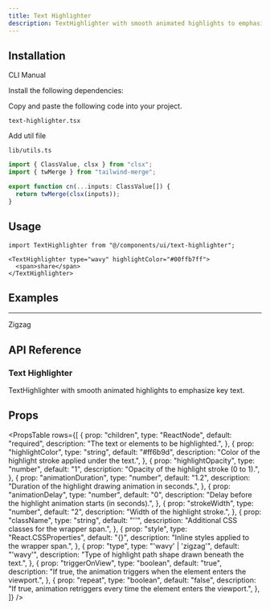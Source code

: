 ```yaml
---
title: Text Highlighter
description: TextHighlighter with smooth animated highlights to emphasize key text.
---
```


<ComponentPreview name="texthighlighter-demo" className="" description="" />

## Installation

<Tabs defaultValue="cli" className="w-full">
  <TabsList>
    <TabsTrigger value="cli">CLI</TabsTrigger>
    <TabsTrigger value="manual">Manual</TabsTrigger>
  </TabsList>
  <TabsContent value="cli">
    <PkgOptions name="text-highlighter" />
  </TabsContent>
  <TabsContent value="manual">
    <Steps>

<Step>Install the following dependencies:</Step>
<DepsOptions name="framer-motion" />

<Step>Copy and paste the following code into your project.</Step>
<p>
  <code>text-highlighter.tsx</code>
</p>
<ComponentSource name="text-highlighter" />

<Step>Add util file</Step>

<p>
  <code>lib/utils.ts</code>
</p>

```jsx
import { ClassValue, clsx } from "clsx";
import { twMerge } from "tailwind-merge";

export function cn(...inputs: ClassValue[]) {
  return twMerge(clsx(inputs));
}
```

</Steps>
  </TabsContent>
</Tabs>

## Usage

```tsx
import TextHighlighter from "@/components/ui/text-highlighter";
```

```tsx
<TextHighlighter type="wavy" highlightColor="#00ffb7ff">
  <span>share</span>
</TextHighlighter>
```

## Examples

---

<Step>Zigzag</Step>

<ComponentPreview name="texthighlighterzigzag" className="" description="" />

## API Reference

### Text Highlighter

TextHighlighter with smooth animated highlights to emphasize key text.

## Props

<PropsTable
  rows={[
    {
      prop: "children",
      type: "ReactNode",
      default: "required",
      description: "The text or elements to be highlighted.",
    },
    {
      prop: "highlightColor",
      type: "string",
      default: "#ff6b9d",
      description: "Color of the highlight stroke applied under the text.",
    },
    {
      prop: "highlightOpacity",
      type: "number",
      default: "1",
      description: "Opacity of the highlight stroke (0 to 1).",
    },
    {
      prop: "animationDuration",
      type: "number",
      default: "1.2",
      description: "Duration of the highlight drawing animation in seconds.",
    },
    {
      prop: "animationDelay",
      type: "number",
      default: "0",
      description: "Delay before the highlight animation starts (in seconds).",
    },
    {
      prop: "strokeWidth",
      type: "number",
      default: "2",
      description: "Width of the highlight stroke.",
    },
    {
      prop: "className",
      type: "string",
      default: "''",
      description: "Additional CSS classes for the wrapper span.",
    },
    {
      prop: "style",
      type: "React.CSSProperties",
      default: "{}",
      description: "Inline styles applied to the wrapper span.",
    },
    {
      prop: "type",
      type: "'wavy' | 'zigzag'",
      default: "'wavy'",
      description: "Type of highlight path shape drawn beneath the text.",
    },
    {
      prop: "triggerOnView",
      type: "boolean",
      default: "true",
      description:
        "If true, the animation triggers when the element enters the viewport.",
    },
    {
      prop: "repeat",
      type: "boolean",
      default: "false",
      description:
        "If true, animation retriggers every time the element enters the viewport.",
    },
  ]}
/>

